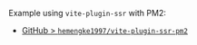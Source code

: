 Example using `vite-plugin-ssr` with PM2:
 - [GitHub > `hemengke1997/vite-plugin-ssr-pm2`](https://github.com/hemengke1997/vite-plugin-ssr-pm2)

